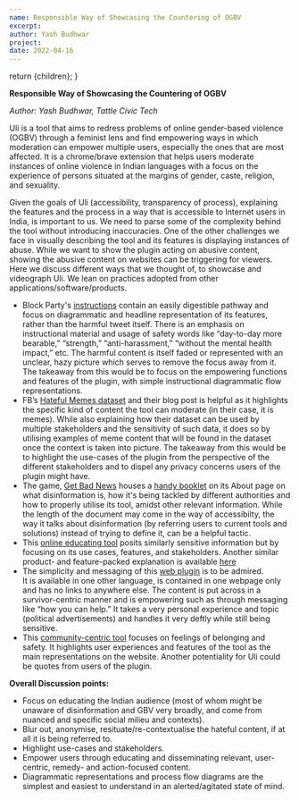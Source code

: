 ```yaml
---
name: Responsible Way of Showcasing the Countering of OGBV
excerpt:
author: Yash Budhwar
project:
date: 2022-04-16
---
```



  return <ContentPageShell>{children}</ContentPageShell>;
}

**Responsible Way of Showcasing the Countering of OGBV**

_Author: Yash Budhwar, Tattle Civic Tech_

Uli is a tool that aims to redress problems of online gender-based violence (OGBV) through a feminist lens and find empowering ways in which moderation can empower multiple users, especially the ones that are most affected. It is a chrome/brave extension that helps users moderate instances of online violence in Indian languages with a focus on the experience of persons situated at the margins of gender, caste, religion, and sexuality.

Given the goals of Uli (accessibility, transparency of process), explaining the features and the process in a way that is accessible to Internet users in India, is important to us. We need to parse some of the complexity behind the tool without introducing inaccuracies. One of the other challenges we face in visually describing the tool and its features is displaying instances of abuse. While we want to show the plugin acting on abusive content, showing the abusive content on websites can be triggering for viewers. Here we discuss different ways that we thought of, to showcase and videograph Uli. We lean on practices adopted from other applications/software/products.

- Block Party's [instructions](https://www.blockpartyapp.com/how-it-works/) contain an easily digestible pathway and focus on diagrammatic and headline representation of its features, rather than the harmful tweet itself. There is an emphasis on instructional material and usage of safety words like “day-to-day more bearable,” “strength,” “anti-harassment,” “without the mental health impact,” etc. The harmful content is itself faded or represented with an unclear, hazy picture which serves to remove the focus away from it. The takeaway from this would be to focus on the empowering functions and features of the plugin, with simple instructional diagrammatic flow representations.
- FB’s [Hateful Memes dataset](https://ai.facebook.com/blog/hateful-memes-challenge-and-data-set/) and their blog post is helpful as it highlights the specific kind of content the tool can moderate (in their case, it is memes). While also explaining how their dataset can be used by multiple stakeholders and the sensitivity of such data, it does so by utilising examples of meme content that will be found in the dataset once the context is taken into picture. The takeaway from this would be to highlight the use-cases of the plugin from the perspective of the different stakeholders and to dispel any privacy concerns users of the plugin might have.
- The game, [Get Bad News](https://www.getbadnews.com/#intro) houses a [handy booklet](https://www.getbadnews.com/wp-content/uploads/2019/03/Bad-News-Game-info-sheet-for-educators-English.pdf) on its About page on what disinformation is, how it's being tackled by different authorities and how to properly utilise its tool, amidst other relevant information. While the length of the document may come in the way of accessibilty, the way it talks about disinformation (by referring users to current tools and solutions) instead of trying to define it, can be a helpful tactic.
- This [online educating tool](https://get.checkology.org/) posits similarly sensitive information but by focusing on its use cases, features, and stakeholders. Another similar product- and feature-packed explanation is available [here](https://idir.uta.edu/claimbuster/)
- The simplicity and messaging of this [web plugin](https://adobserver.org/) is to be admired.\
  It is available in one other language, is contained in one webpage only and has no links to anywhere else. The content is put across in a survivor-centric manner and is empowering such as through messaging like “how you can help.” It takes a very personal experience and topic (political advertisements) and handles it very deftly while still being sensitive.
- This [community-centric tool](https://iheartmob.org/) focuses on feelings of belonging and safety. It highlights user experiences and features of the tool as the main representations on the website. Another potentiality for Uli could be quotes from users of the plugin.

**Overall Discussion points:**

- Focus on educating the Indian audience (most of whom might be unaware of disinformation and GBV very broadly, and come from nuanced and specific social milieu and contexts).
- Blur out, anonymise, resituate/re-contextualise the hateful content, if at all it is being referred to.
- Highlight use-cases and stakeholders.
- Empower users through educating and disseminating relevant, user-centric, remedy- and action-focused content.
- Diagrammatic representations and process flow diagrams are the simplest and easiest to understand in an alerted/agitated state of mind.
